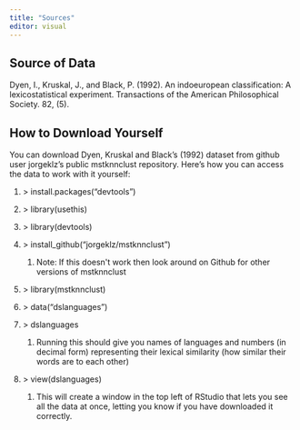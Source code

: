 ```yaml
---
title: "Sources"
editor: visual
---
```


## Source of Data

Dyen, I., Kruskal, J., and Black, P. (1992). An indoeuropean classification: A lexicostatistical experiment. Transactions of the American Philosophical Society. 82, (5).

## How to Download Yourself

You can download Dyen, Kruskal and Black's (1992) dataset from github user jorgeklz's public mstknnclust repository. Here's how you can access the data to work with it yourself:

1.  \> install.packages("devtools")

2.  \> library(usethis)

3.  \> library(devtools)

4.  \> install_github("jorgeklz/mstknnclust")

    1.  Note: If this doesn\'t work then look around on Github for other versions of mstknnclust

5.  \> library(mstknnclust)

6.  \> data("dslanguages")

7.  \> dslanguages

    1.  Running this should give you names of languages and numbers (in decimal form) representing their lexical similarity (how similar their words are to each other)

8.  \> view(dslanguages)

    1.  This will create a window in the top left of RStudio that lets you see all the data at once, letting you know if you have downloaded it correctly.
